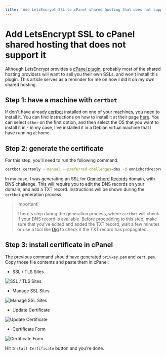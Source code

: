 ```yaml
---
title: 'Add LetsEncrypt SSL to cPanel shared hosting that does not support it'
---
```

# Add LetsEncrypt SSL to cPanel shared hosting that does not support it
Although LetsEncrypt provides a [cPanel plugin](https://docs.cpanel.net/knowledge-base/third-party/the-lets-encrypt-plugin/),
probably most of the shared hosting providers will want to sell you their own SSLs, and won't install this plugin.
This article serves as a reminder for me on how I did it on my own shared hosting.

## Step 1: have a machine with `certbot`
If don't have already [certbot](https://certbot.eff.org/) installed on one of your machines, you need to install it.
You can find instructions on how to install it at their page [here](https://certbot.eff.org/instructions). You can select
`other` on the first option, and then select the OS that you want to install it in - in my case, I've installed it
in a Debian virtual machine that I have running at home.

## Step 2: generate the certificate
For this step, you'll need to run the following command:
```bash
certbot certonly --manual --preferred-challenges=dns -d omnichordrecords.com
```
In my case, I was generating an SSL for [Omnichord Records](https://omnichordrecords.com) domain, with DNS challenge.
This will require you to edit the DNS records on your domain, and add a TXT record. Instructions will be shown during the
`certbot` generation process.

> Important!
>
> There's step during the generation process, where `certbot` will check if your DNS record is available.
> Before procedding to this step, make sure that you've edited and added the TXT record, wait a few minutes
> or use a tool like [Dig](https://toolbox.googleapps.com/apps/dig/#TXT/_acme-challenge.omnichordrecords.com) to check
> if the TXT record has propagated.

## Step 3: install certificate in cPanel
The previous command should have generated `privkey.pem` and `cert.pem`.
Copy those file contents and paste them in cPanel:

- SSL / TLS Sites

![SSL / TLS Sites](../../assets/letsencrypt-ssl-cpanel/ssl-tls-menu.png)

- Manage SSL Sites

![Manage SSL Sites](../../assets/letsencrypt-ssl-cpanel/manage-ssl-sites-menu.png)

- Update Certificate

![Update Certificate](../../assets/letsencrypt-ssl-cpanel/update-certificate-menu.png)

- Certificate Form

![Certificate Form](../../assets/letsencrypt-ssl-cpanel/certificate-form.png)

Hit `Install Certificate` button and you're done.
